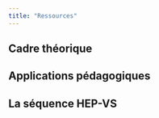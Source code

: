 ```yaml
---
title: "Ressources"
---
```


## Cadre théorique

## Applications pédagogiques

## La séquence HEP-VS